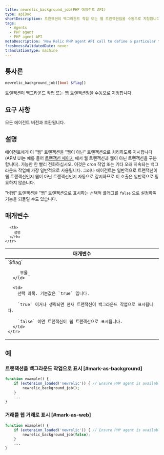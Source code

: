 ```yaml
---
title: newrelic_background_job(PHP 에이전트 API)
type: apiDoc
shortDescription: 트랜잭션이 백그라운드 작업 또는 웹 트랜잭션임을 수동으로 지정합니다.
tags:
  - Agents
  - PHP agent
  - PHP agent API
metaDescription: 'New Relic PHP agent API call to define a particular transaction as a background job (for example, for cron jobs).'
freshnessValidatedDate: never
translationType: machine
---
```


## 통사론

```php
newrelic_background_job([bool $flag])
```

트랜잭션이 백그라운드 작업 또는 웹 트랜잭션임을 수동으로 지정합니다.

## 요구 사항

모든 에이전트 버전과 호환됩니다.

## 설명

에이전트에게 이 "웹" 트랜잭션을 "웹이 아닌" 트랜잭션으로 처리하도록 지시합니다(APM UI는 예를 들어 [트랜잭션 페이지](/docs/apm/applications-menu/monitoring/transactions-page) 에서 웹 트랜잭션과 웹이 아닌 트랜잭션을 구분합니다). 가능한 한 빨리 전화하십시오. 이것은 cron 작업 또는 기타 오래 지속되는 백그라운드 작업에 가장 일반적으로 사용됩니다. 그러나 에이전트는 일반적으로 트랜잭션이 웹 트랜잭션인지 웹이 아닌 트랜잭션인지 자동으로 감지하므로 이 호출은 일반적으로 필요하지 않습니다.

"비웹" 트랜잭션을 "웹" 트랜잭션으로 표시하는 선택적 플래그를 `false` 으로 설정하여 기능을 되돌릴 수도 있습니다.

## 매개변수

<table>
  <thead>
    <tr>
      <th width="25%">
        매개변수
      </th>

      <th>
        설명
      </th>
    </tr>
  </thead>

  <tbody>
    <tr>
      <td>
        `$flag`

        _부울_
      </td>

      <td>
        선택 과목. 기본값은 `true` 입니다.

        `true` 이거나 생략되면 현재 트랜잭션이 백그라운드 작업으로 표시됩니다.

        `false` 이면 트랜잭션이 웹 트랜잭션으로 표시됩니다.
      </td>
    </tr>
  </tbody>
</table>

## 예

### 트랜잭션을 백그라운드 작업으로 표시 [#mark-as-background]

```php
function example() {
    if (extension_loaded('newrelic')) { // Ensure PHP agent is available
        newrelic_background_job();
    }
    ...
}
```

### 거래를 웹 거래로 표시 [#mark-as-web]

```php
function example() {
    if (extension_loaded('newrelic')) { // Ensure PHP agent is available
        newrelic_background_job(false);
    }
    ...
}
```
